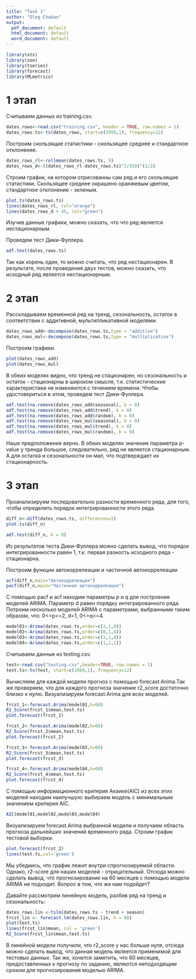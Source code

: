 ```yaml
---
title: "Task 1"
author: "Oleg Chaban"
output:
  pdf_document: default
  html_document: default
  word_document: default
---
```


```r
library(xts)
library(zoo)
library(tseries)
library(forecast)
library(MLmetrics)
```

# 1 этап
Считываем данных из training.csv.

```r
dates_rows<-read.csv("training.csv", header = TRUE, row.names = 1)
dates_rows.ts<-ts(dates_rows, start=c(1959,1), frequency=12)
```

Построим скользящие статистики - скользящее среднее и стандартное отклонение.

```r
dates_rows_rl<-rollmean(dates_rows.ts, 5)
dates_rows_d<-((dates_rows_rl-dates_rows.ts)^2/359)^(1/2)
```

Строим график, на котором отрисованны сам ряд и его скользящие статистики. Скользящее среднее окрашено оранжевым цветом, стандартное отклонение - зеленым.

```r
plot.ts(dates_rows.ts)
lines(dates_rows_rl, col="orange")
lines(dates_rows_d + 45, col="green")
```

Изучив данные графики, можно сказать, что что ряд является нестационарным.

Проведем тест Дики-Фуллера.

```r
adf.test(dates_rows.ts)
```

Так как корень один, то можно считать, что ряд нестационарен.
В результате, после проведения двух тестов, можно сказать, что исходный ряд является нестационарным.

# 2 этап

Расскладываем временной ряд на тренд, сезональность, остаток в соответствии с аддитивной, мультипликативной моделями.

```r
dates_rows_add<-decompose(dates_rows.ts,type = "additive")
dates_rows_mul<-decompose(dates_rows.ts,type = "multiplicative")
```

Построим графики.

```r
plot(dates_rows_add)
plot(dates_rows_mul)
```

В обеих моделях видно, что тренд не стационарен, но сезональность и остаток - стационарны в широком смысле, т.к. статистические характеристики не изменяются с течением времени. Чтобы удостовериться в этом, проведем тест Дики-Фуллера.

```r
adf.test(na.remove(dates_rows_add$seasonal), k = 0)
adf.test(na.remove(dates_rows_add$trend), k = 0)
adf.test(na.remove(dates_rows_add$random), k = 0)
adf.test(na.remove(dates_rows_mul$seasonal), k = 0)
adf.test(na.remove(dates_rows_mul$trend), k = 0)
adf.test(na.remove(dates_rows_mul$random), k = 0)
```

Наше предположение верно. В обеих моделях значение параметра p-value у тренда большое, следовательно, ряд не является стационарным. А для остатка и сезональности он мал, что подтверждает их стационарность.

# 3 этап

Проанализируем последовательно разности временного ряда, для того, чтобы определить порядок интегрированности этого ряда.

```r
diff_n<-diff(dates_rows.ts, differences=1)
plot.ts(diff_n)
```

```r
adf.test(diff_n, k = 0)
```

Из результатов теста Дики-Фуллера можно сделать вывод, что порядок интегрированности равен 1, т.к. первая разность исходного ряда - стационарна.

Построим функции автокоррелеации и частичной автокоррелеации
```r
acf(diff_n,main="Автокоррелеация")
pacf(diff_n,main="Частичная автокоррелеация")
```

С помощью pacf и acf находим параметры p и q для построения моделей ARIMA. Параметр d равен порядку интегрированного ряда. Потроим несколько моделей ARIMA с параметрами, выбранными таким образом, что: 0<=p<=2, d=1, 0<=q<=4.

```r
model01<-Arima(dates_rows.ts,order=c(2,1,0))
model02<-Arima(dates_rows.ts,order=c(0,1,4))
model03<-Arima(dates_rows.ts,order=c(2,1,4))
model04<-Arima(dates_rows.ts,order=c(1,1,1))
```

Считываем данные из testing.csv.

```r
test<-read.csv("testing.csv",header=TRUE, row.names = 1)
test.ts<-ts(test, start=c(1989,1), frequency=12)
```

Вычисляем для каждой модели прогноз с помощью forecast.Arima.Так же проверяем, что для каждого прогноза значение r2_score достаточно близко к нулю. Визуализируем forecast.Arima для всех моделей.

```r
frcst_1<-forecast.Arima(model01,h=60)
R2_Score(frcst_1$mean,test.ts)
plot.forecast(frcst_1)
```

```r
frcst_2<-forecast.Arima(model02,h=60)
R2_Score(frcst_2$mean,test.ts)
plot.forecast(frcst_2)
```

```r
frcst_3<-forecast.Arima(model03,h=60)
R2_Score(frcst_3$mean,test.ts)
plot.forecast(frcst_3)
```

```r
frcst_4<-forecast.Arima(model04,h=60)
R2_Score(frcst_4$mean,test.ts)
plot.forecast(frcst_4)
```

С помощью информационного критерия Акаике(AIC) из всех этих моделей находим наилучшую: выбираем модель с минимальным значением критерия AIC. 

```r
AIC(model01,model02,model03,model04)
```

Визуализируем forecast.Arima выбранной модели и получаем область прогноза дальнейших значений временного ряда. Строим график тестовой выборки. 

```r
plot.forecast(frcst_2)
lines(test.ts,col='green')
```

Мы убедиись, что график лежит внутри спрогнозируемой области. 
Однако, r2-score для наших моделей - отрицательный. Отсюда можно сделать вывод, что прогнозирование на 60 месяцев с помощью модели ARIMA не подходит. Вопрос в том, что же нам подойдет?

Давайте рассмотрим линейную модель, разбив ряд на тренд и сезональность:
```r
dates_rows.lin <-tslm(dates_rows.ts ~ trend + season)
frcst_lin <- forecast.lm(dates_rows.lin, h = 60)
plot(test.ts)
lines(frcst_lin$mean, col = 'green')
R2_Score(frcst_lin$mean,test.ts)
```
В линейной модели получили, что r2_score у нас больше нуля, отсюда можно сделать вывод, что данная модель является применимой для тестовых данных. 
Так же, хочется заметить, что 60 месяцев, предоставленных к прогнозу по заданию, являются неподходящим сроком для прогнозирования моделью ARIMA.